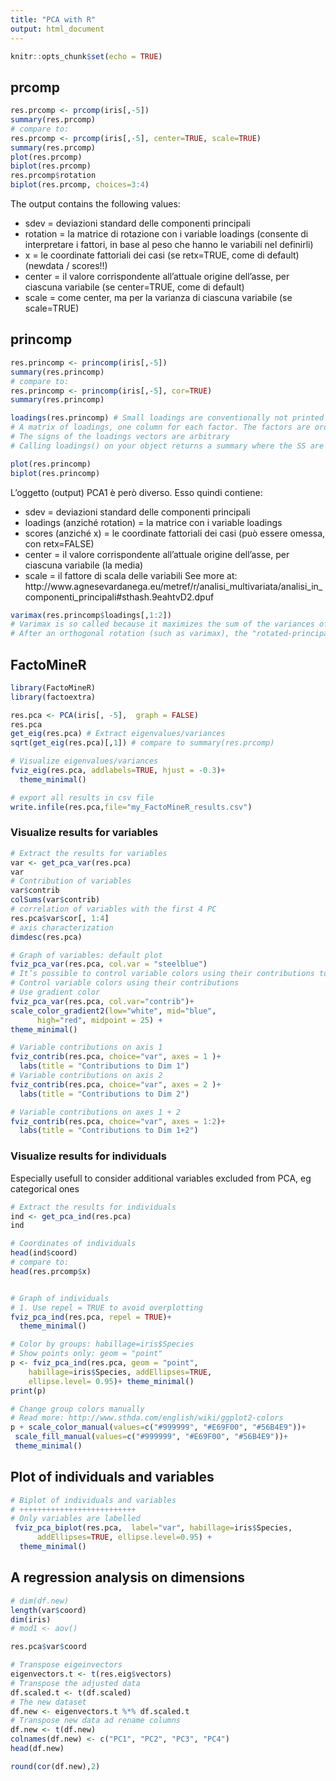 ```yaml
---
title: "PCA with R"
output: html_document
---
```


```r
knitr::opts_chunk$set(echo = TRUE)
```


## prcomp

```r

res.prcomp <- prcomp(iris[,-5])
summary(res.prcomp)
# compare to:
res.prcomp <- prcomp(iris[,-5], center=TRUE, scale=TRUE)
summary(res.prcomp)
plot(res.prcomp)
biplot(res.prcomp)
res.prcomp$rotation
biplot(res.prcomp, choices=3:4)

```

The output contains the following values:

* sdev = deviazioni standard delle componenti principali
* rotation = la matrice di rotazione con i variable loadings (consente di interpretare i fattori, in base al peso che hanno le variabili nel definirli)
* x = le coordinate fattoriali dei casi (se retx=TRUE, come di default) (newdata / scores!!)
* center = il valore corrispondente all’attuale origine dell’asse, per ciascuna variabile (se center=TRUE, come di default)
* scale = come center, ma per la varianza di ciascuna variabile (se scale=TRUE)


## princomp

```r

res.princomp <- princomp(iris[,-5])
summary(res.princomp)
# compare to:
res.princomp <- princomp(iris[,-5], cor=TRUE)
summary(res.princomp)

loadings(res.princomp) # Small loadings are conventionally not printed (replaced by spaces), to draw the eye to the pattern of the larger loadings.
# A matrix of loadings, one column for each factor. The factors are ordered in decreasing order of sums of squares of loadings, and given the sign that will make the sum of the loadings positive.
# The signs of the loadings vectors are arbitrary
# Calling loadings() on your object returns a summary where the SS are always equal to 1, hence the % variance is just the SS loadings divided by the number of variables. It makes sense only when using Factor Analysis - don't look at this table for PCA!!

plot(res.princomp)
biplot(res.princomp)

```

L’oggetto (output) PCA1 è però diverso. Esso quindi contiene:

* sdev = deviazioni standard delle componenti principali
* loadings (anziché rotation) = la matrice con i variable loadings
* scores (anziché x) = le coordinate fattoriali dei casi (può essere omessa, con retx=FALSE)
* center = il valore corrispondente all’attuale origine dell’asse, per ciascuna variabile (la media)
* scale = il fattore di scala delle variabili
See more at: http://www.agnesevardanega.eu/metref/r/analisi_multivariata/analisi_in_componenti_principali#sthash.9eahtvD2.dpuf

```r

varimax(res.princomp$loadings[,1:2])
# Varimax is so called because it maximizes the sum of the variances of the squared loadings (squared correlations between variables and factors).
# After an orthogonal rotation (such as varimax), the "rotated-principal" axes are not orthogonal, and orthogonal projections on them do not make sense. So one should rather drop this whole axes/projections point of view. It would be weird to still call it PCA (which is all about projections with maximal variance etc.).

```


## FactoMineR

```r

library(FactoMineR)
library(factoextra)

```


```r

res.pca <- PCA(iris[, -5],  graph = FALSE)
res.pca
get_eig(res.pca) # Extract eigenvalues/variances
sqrt(get_eig(res.pca)[,1]) # compare to summary(res.prcomp)

# Visualize eigenvalues/variances
fviz_eig(res.pca, addlabels=TRUE, hjust = -0.3)+
  theme_minimal()

# export all results in csv file
write.infile(res.pca,file="my_FactoMineR_results.csv")

```


### Visualize results for variables

```r

# Extract the results for variables
var <- get_pca_var(res.pca)
var
# Contribution of variables
var$contrib
colSums(var$contrib)
# correlation of variables with the first 4 PC
res.pca$var$cor[, 1:4]
# axis characterization
dimdesc(res.pca)

```


```r

# Graph of variables: default plot
fviz_pca_var(res.pca, col.var = "steelblue")
# It’s possible to control variable colors using their contributions to the principal axes:
# Control variable colors using their contributions
# Use gradient color
fviz_pca_var(res.pca, col.var="contrib")+
scale_color_gradient2(low="white", mid="blue", 
      high="red", midpoint = 25) +
theme_minimal()

# Variable contributions on axis 1
fviz_contrib(res.pca, choice="var", axes = 1 )+
  labs(title = "Contributions to Dim 1")
# Variable contributions on axis 2
fviz_contrib(res.pca, choice="var", axes = 2 )+
  labs(title = "Contributions to Dim 2")

# Variable contributions on axes 1 + 2
fviz_contrib(res.pca, choice="var", axes = 1:2)+
  labs(title = "Contributions to Dim 1+2")

```


### Visualize results for individuals

Especially usefull to consider additional variables excluded from PCA, eg categorical ones

```r

# Extract the results for individuals
ind <- get_pca_ind(res.pca)
ind

# Coordinates of individuals
head(ind$coord)
# compare to:
head(res.prcomp$x)


# Graph of individuals
# 1. Use repel = TRUE to avoid overplotting
fviz_pca_ind(res.pca, repel = TRUE)+
  theme_minimal()

# Color by groups: habillage=iris$Species
# Show points only: geom = "point"
p <- fviz_pca_ind(res.pca, geom = "point",
    habillage=iris$Species, addEllipses=TRUE,
    ellipse.level= 0.95)+ theme_minimal()
print(p)

# Change group colors manually
# Read more: http://www.sthda.com/english/wiki/ggplot2-colors
p + scale_color_manual(values=c("#999999", "#E69F00", "#56B4E9"))+
 scale_fill_manual(values=c("#999999", "#E69F00", "#56B4E9"))+
 theme_minimal()

```


## Plot of individuals and variables

```r

# Biplot of individuals and variables
# ++++++++++++++++++++++++++
# Only variables are labelled
 fviz_pca_biplot(res.pca,  label="var", habillage=iris$Species,
      addEllipses=TRUE, ellipse.level=0.95) +
  theme_minimal()

```


## A regression analysis on dimensions

```r

# dim(df.new)
length(var$coord)
dim(iris)
# mod1 <- aov()

res.pca$var$coord

# Transpose eigeinvectors
eigenvectors.t <- t(res.eig$vectors)
# Transpose the adjusted data
df.scaled.t <- t(df.scaled)
# The new dataset
df.new <- eigenvectors.t %*% df.scaled.t
# Transpose new data ad rename columns
df.new <- t(df.new)
colnames(df.new) <- c("PC1", "PC2", "PC3", "PC4")
head(df.new)

round(cor(df.new),2)

```


